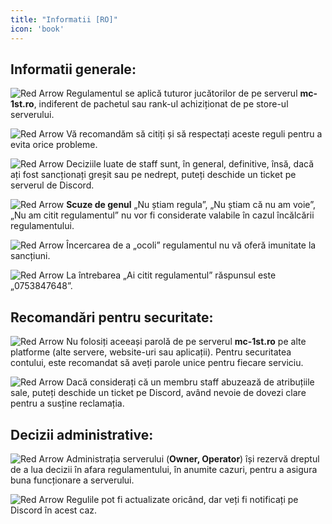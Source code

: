 ```yaml
---
title: "Informatii [RO]"
icon: 'book'
---
```


## Informatii generale:

<img src="/emojis/redarrow.png" alt="Red Arrow" class="inline-icon" /> Regulamentul se aplică tuturor jucătorilor de pe serverul **mc-1st.ro**, indiferent de pachetul sau rank-ul achiziționat de pe store-ul serverului.

<img src="/emojis/redarrow.png" alt="Red Arrow" class="inline-icon" /> Vă recomandăm să citiți și să respectați aceste reguli pentru a evita orice probleme.

<img src="/emojis/redarrow.png" alt="Red Arrow" class="inline-icon" /> Deciziile luate de staff sunt, în general, definitive, însă, dacă ați fost sancționați greșit sau pe nedrept, puteți deschide un ticket pe serverul de Discord.

<img src="/emojis/redarrow.png" alt="Red Arrow" class="inline-icon" /> <strong>Scuze de genul</strong> „Nu știam regula”, „Nu știam că nu am voie”, „Nu am citit regulamentul” nu vor fi considerate valabile în cazul încălcării regulamentului.

<img src="/emojis/redarrow.png" alt="Red Arrow" class="inline-icon" /> Încercarea de a „ocoli” regulamentul nu vă oferă imunitate la sancțiuni.

<img src="/emojis/redarrow.png" alt="Red Arrow" class="inline-icon" /> La întrebarea „Ai citit regulamentul” răspunsul este „0753847648”.

## Recomandări pentru securitate:

<img src="/emojis/redarrow.png" alt="Red Arrow" class="inline-icon" /> Nu folosiți aceeași parolă de pe serverul **mc-1st.ro** pe alte platforme (alte servere, website-uri sau aplicații). Pentru securitatea contului, este recomandat să aveți parole unice pentru fiecare serviciu.

<img src="/emojis/redarrow.png" alt="Red Arrow" class="inline-icon" /> Dacă considerați că un membru staff abuzează de atribuțiile sale, puteți deschide un ticket pe Discord, având nevoie de dovezi clare pentru a susține reclamația.

## Decizii administrative:

<img src="/emojis/redarrow.png" alt="Red Arrow" class="inline-icon" /> Administrația serverului (**Owner, Operator**) își rezervă dreptul de a lua decizii în afara regulamentului, în anumite cazuri, pentru a asigura buna funcționare a serverului.

<img src="/emojis/redarrow.png" alt="Red Arrow" class="inline-icon" /> Regulile pot fi actualizate oricând, dar veți fi notificați pe Discord în acest caz.
